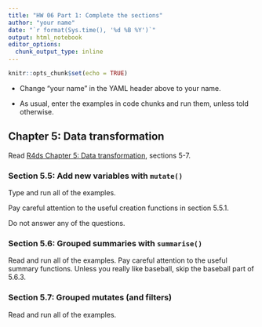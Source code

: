 ```yaml
---
title: "HW 06 Part 1: Complete the sections"
author: "your name"
date: "`r format(Sys.time(), '%d %B %Y')`"
output: html_notebook
editor_options: 
  chunk_output_type: inline
---
```


```r
knitr::opts_chunk$set(echo = TRUE)
```

- Change "your name" in the YAML header above to your name.

- As usual, enter the examples in code chunks and run them, unless told otherwise.

## Chapter 5: Data transformation

Read [R4ds Chapter 5: Data transformation](https://r4ds.had.co.nz/transform.html), sections 5-7.

### Section 5.5: Add new variables with `mutate()`

Type and run all of the examples.

Pay careful attention to the useful creation functions in section 5.5.1. 

Do not answer any of the questions.

### Section 5.6: Grouped summaries with `summarise()`

Read and run all of the examples. Pay careful attention to the useful summary functions. Unless you really like baseball, skip the baseball part of 5.6.3.

### Section 5.7: Grouped mutates (and filters)

Read and run all of the examples.


